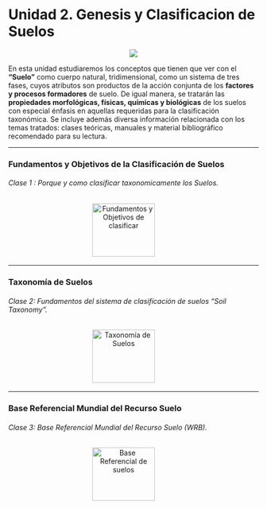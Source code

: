 # **Unidad 2. Genesis y Clasificacion de Suelos** {-}

<center>![](Imagenes/Capa_suelos3.jpg)</center>

En esta unidad estudiaremos los conceptos que tienen que ver con el **“Suelo”** como cuerpo natural, tridimensional, como un sistema de tres fases, cuyos atributos son productos de la acción conjunta de los **factores y procesos formadores** de suelo. De igual manera, se tratarán las **propiedades morfológicas, físicas, químicas y biológicas** de los suelos con especial énfasis en aquellas requeridas para la clasificación taxonómica. Se incluye además diversa información relacionada con los temas tratados: clases teóricas, manuales y material bibliográfico recomendado para su lectura.

---

### Fundamentos y Objetivos de la Clasificación de Suelos {-}

###### _Clase 1_ : Porque y como clasificar taxonomicamente los Suelos. {-}

<div>
<p style = 'text-align:center;'>
<a style = 'padding-right: 40px;' href="pdf/Unidad2/6_1_Intro_Clasificacion_suelos_DES.pdf" target="_blank" title="Fundamentos y objetivos de clasificar suelos"><img src="Imagenes/presentacion3.png" alt="Fundamentos y Objetivos de clasificar" width="126" height="107"/></a>
<!-- <a href="disponible.html" target="_blank" title="Video introductorio Practica 10"><img src="Imagenes/Video2a.png" alt="Intruccion practica 10" width="150" height="107"/></a> -->
</p>
</div>

---

### Taxonomía de Suelos {-}

###### _Clase 2_: Fundamentos del sistema de clasificación de suelos "Soil Taxonomy". {-}

<div>
<p style = 'text-align:center;'>
<a style = 'padding-right: 40px;' href="pdf/Unidad2/6_2_Taxonomia_suelos.pdf" target="_blank" title="Taxonomía de Suelos"><img src="Imagenes/presentacion3.png" alt="Taxonomía de Suelos" width="126" height="107"/></a>
</p>
</div>

---

### Base Referencial Mundial del Recurso Suelo {-}

###### _Clase 3_: Base Referencial Mundial del Recurso Suelo (WRB). {-}

<div>
<p style = 'text-align:center;'>
<a style = 'padding-right: 40px;' href="pdf/Unidad2/6_3_Base_Refer_Mundial_WRB.pdf" target="_blank" title="Base Referencial de suelos"><img src="Imagenes/presentacion3.png" alt="Base Referencial de suelos" width="126" height="107"/></a>
</p>
</div>